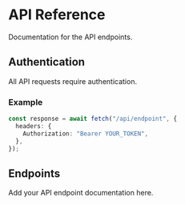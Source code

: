 # API Reference

Documentation for the API endpoints.

## Authentication

All API requests require authentication.

### Example

```typescript
const response = await fetch("/api/endpoint", {
  headers: {
    Authorization: "Bearer YOUR_TOKEN",
  },
});
```

## Endpoints

Add your API endpoint documentation here.
